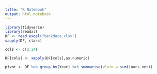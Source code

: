 ```yaml
---
title: "R Notebook"
output: html_notebook
---
```



```r
library(tidyverse)
library(readxl)
DF <- read_excel("bankdata.xlsx")
sapply(DF, class)

cols <- c(2:14)

DF[cols] <- sapply(DF[cols],as.numeric)

```

```r
pivot <- DF %>% group_by(Year) %>% summarise(vlere = sum(Loans_net))
```
